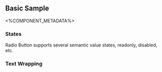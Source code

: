 
## Basic Sample
<Basic />

<%COMPONENT_METADATA%>

### States
Radio Button supports several semantic value states, readonly, disabled, etc.

<States />

### Text Wrapping
<TextWrapping />